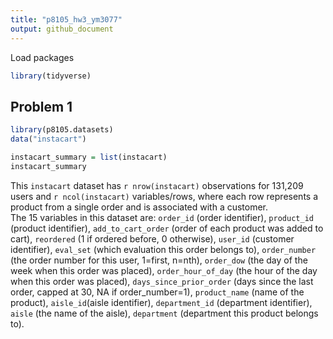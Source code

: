 ```yaml
---
title: "p8105_hw3_ym3077"
output: github_document
---
```


Load packages
```r
library(tidyverse)
```

## Problem 1

```r
library(p8105.datasets)
data("instacart")

instacart_summary = list(instacart)
instacart_summary
```
This `instacart` dataset has `r nrow(instacart)` observations for 131,209 users and `r ncol(instacart)` variables/rows, where each row represents a product from a single order and is associated with a customer.    
The 15 variables in this dataset are: `order_id` (order identifier), `product_id` (product identifier), `add_to_cart_order` (order of each product was added to cart), `reordered` (1 if ordered before, 0 otherwise), `user_id` (customer identifier), `eval_set` (which evaluation this order belongs to), `order_number` (the order number for this user, 1=first, n=nth), `order_dow` (the day of the week when this order was placed), `order_hour_of_day` (the hour of the day when this order was placed), `days_since_prior_order` (days since the last order, capped at 30, NA if order_number=1), `product_name` (name of the product), `aisle_id`(aisle identifier), `department_id` (department identifier), `aisle` (the name of the aisle), `department` (department this product belongs to).

```r


```

















